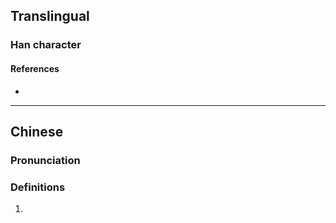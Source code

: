 {{character info/new}}
==Translingual==

===Han character===
{{Han char|rn=86|rad=火|as=05|sn=9|four=98827|canj=FOII|ids=⿰火令}}

====References====
* {{Han ref|kx=0668.170|dkj=18946|dj=1077.180|hdz=32196.060|uh=70A9|ud=28841|bh=CFB6|bd=53174}}

----

==Chinese==
{{zh-forms}}

===Pronunciation===
{{zh-pron
|m=lìng
|c=ling6
|mc=
|oc=
|ma=
|cat=
}}

===Definitions===
{{zh-hanzi}}

# {{rfdef|zh}}